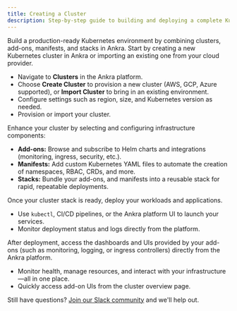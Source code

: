 ```yaml
---
title: Creating a Cluster
description: Step-by-step guide to building and deploying a complete Kubernetes cluster stack in Ankra.
---
```

<Note>
Build a production-ready Kubernetes environment by combining clusters, add-ons, manifests, and stacks in Ankra.
</Note>

<Steps>
  <Step title="Create or Import a Cluster">
    Start by creating a new Kubernetes cluster in Ankra or importing an existing one from your cloud provider.
    <ul>
      <li>Navigate to <b>Clusters</b> in the Ankra platform.</li>
      <li>Choose <b>Create Cluster</b> to provision a new cluster (AWS, GCP, Azure supported), or <b>Import Cluster</b> to bring in an existing environment.</li>
      <li>Configure settings such as region, size, and Kubernetes version as needed.</li>
      <li>Provision or import your cluster.</li>
    </ul>
  </Step>
  <Step title="Choose Add-ons, Manifests, and Stacks">
    Enhance your cluster by selecting and configuring infrastructure components:
    <ul>
      <li><b>Add-ons:</b> Browse and subscribe to Helm charts and integrations (monitoring, ingress, security, etc.).</li>
      <li><b>Manifests:</b> Add custom Kubernetes YAML files to automate the creation of namespaces, RBAC, CRDs, and more.</li>
      <li><b>Stacks:</b> Bundle your add-ons, and manifests into a reusable stack for rapid, repeatable deployments.</li>
    </ul>
  </Step>
  <Step title="Deploy Your Application">
    Once your cluster stack is ready, deploy your workloads and applications.
    <ul>
      <li>Use <code>kubectl</code>, CI/CD pipelines, or the Ankra platform UI to launch your services.</li>
      <li>Monitor deployment status and logs directly from the platform.</li>
    </ul>
  </Step>
  <Step title="Access Your Infrastructure Stack and UIs">
    After deployment, access the dashboards and UIs provided by your add-ons (such as monitoring, logging, or ingress controllers) directly from the Ankra platform.
    <ul>
      <li>Monitor health, manage resources, and interact with your infrastructure—all in one place.</li>
      <li>Quickly access add-on UIs from the cluster overview page.</li>
    </ul>
  </Step>
</Steps>

Still have questions? [Join our Slack community](https://ankra.io/slack) and we'll help out.